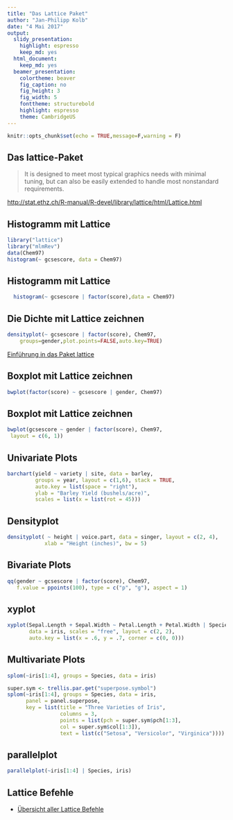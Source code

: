```yaml
---
title: "Das Lattice Paket"
author: "Jan-Philipp Kolb"
date: "4 Mai 2017"
output:
  slidy_presentation:
    highlight: espresso
    keep_md: yes
  html_document:
    keep_md: yes
  beamer_presentation:
    colortheme: beaver
    fig_caption: no
    fig_height: 3
    fig_width: 5
    fonttheme: structurebold
    highlight: espresso
    theme: CambridgeUS
---
```



```r
knitr::opts_chunk$set(echo = TRUE,message=F,warning = F)
```


## Das lattice-Paket

> It is designed to meet most typical graphics needs with minimal tuning, but can also be easily extended to handle most nonstandard requirements. 

<http://stat.ethz.ch/R-manual/R-devel/library/lattice/html/Lattice.html>

## Histogramm mit Lattice

```r
library("lattice")
library("mlmRev")
data(Chem97)
histogram(~ gcsescore, data = Chem97)
```

## Histogramm mit Lattice

```r
  histogram(~ gcsescore | factor(score),data = Chem97)
```

## Die Dichte mit Lattice zeichnen

```r
densityplot(~ gcsescore | factor(score), Chem97, 
	groups=gender,plot.points=FALSE,auto.key=TRUE)
```

[Einführung in das Paket lattice](http://www.isid.ac.in/~deepayan/R-tutorials/labs/04_lattice_lab.pdf)

## Boxplot mit Lattice zeichnen

```r
bwplot(factor(score) ~ gcsescore | gender, Chem97)
```

## Boxplot mit Lattice zeichnen

```r
bwplot(gcsescore ~ gender | factor(score), Chem97,
 layout = c(6, 1))
```

## Univariate Plots

```r
barchart(yield ~ variety | site, data = barley,
         groups = year, layout = c(1,6), stack = TRUE,
         auto.key = list(space = "right"),
         ylab = "Barley Yield (bushels/acre)",
         scales = list(x = list(rot = 45)))
```


## Densityplot

```r
densityplot( ~ height | voice.part, data = singer, layout = c(2, 4),  
            xlab = "Height (inches)", bw = 5)
```

## Bivariate Plots

```r
qq(gender ~ gcsescore | factor(score), Chem97,
   f.value = ppoints(100), type = c("p", "g"), aspect = 1)
```

## xyplot

```r
xyplot(Sepal.Length + Sepal.Width ~ Petal.Length + Petal.Width | Species,
       data = iris, scales = "free", layout = c(2, 2),
       auto.key = list(x = .6, y = .7, corner = c(0, 0)))
```

## Multivariate Plots

```r
splom(~iris[1:4], groups = Species, data = iris)
```


```r
super.sym <- trellis.par.get("superpose.symbol")
splom(~iris[1:4], groups = Species, data = iris,
      panel = panel.superpose,
      key = list(title = "Three Varieties of Iris",
                 columns = 3, 
                 points = list(pch = super.sym$pch[1:3],
                 col = super.sym$col[1:3]),
                 text = list(c("Setosa", "Versicolor", "Virginica"))))
```


## parallelplot

```r
parallelplot(~iris[1:4] | Species, iris)
```

## Lattice Befehle

- [Übersicht aller Lattice Befehle](http://www.isid.ac.in/~deepayan/R-tutorials/labs/04_lattice_lab.pdf)